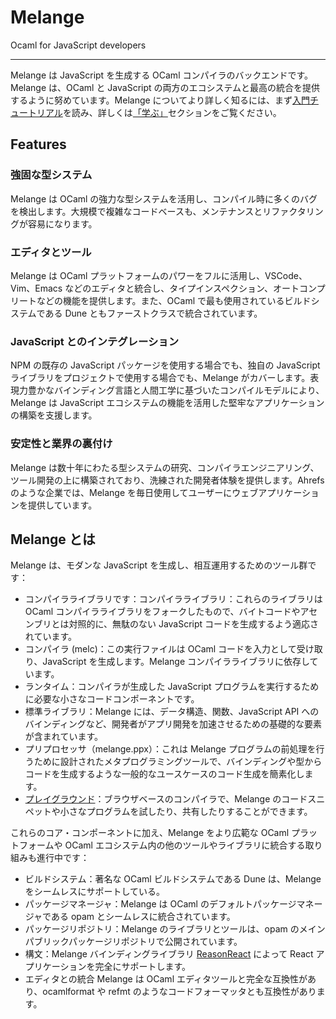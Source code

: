 
# Melange

<div style={{ textAlign: 'center', fontSize: '2rem', margin: '2rem auto' }}>
Ocaml for JavaScript developers
</div>

---

Melange は JavaScript を生成する OCaml コンパイラのバックエンドです。Melange は、OCaml と JavaScript の両方のエコシステムと最高の統合を提供するように努めています。Melange についてより詳しく知るには、まず[入門チュートリアル](getting-started/)を読み、詳しくは[「学ぶ」](new-to-ocaml/)セクションをご覧ください。

## Features

### 強固な型システム

Melange は OCaml の強力な型システムを活用し、コンパイル時に多くのバグを検出します。大規模で複雑なコードベースも、メンテナンスとリファクタリングが容易になります。

### エディタとツール

Melange は OCaml プラットフォームのパワーをフルに活用し、VSCode、Vim、Emacs などのエディタと統合し、タイプインスペクション、オートコンプリートなどの機能を提供します。また、OCaml で最も使用されているビルドシステムである Dune ともファーストクラスで統合されています。

### JavaScript とのインテグレーション

NPM の既存の JavaScript パッケージを使用する場合でも、独自の JavaScript ライブラリをプロジェクトで使用する場合でも、Melange がカバーします。表現力豊かなバインディング言語と人間工学に基づいたコンパイルモデルにより、Melange は JavaScript エコシステムの機能を活用した堅牢なアプリケーションの構築を支援します。

### 安定性と業界の裏付け

Melange は数十年にわたる型システムの研究、コンパイラエンジニアリング、ツール開発の上に構築されており、洗練された開発者体験を提供します。Ahrefs のような企業では、Melange を毎日使用してユーザーにウェブアプリケーションを提供しています。

## Melange とは

Melange は、モダンな JavaScript を生成し、相互運用するためのツール群です：

- コンパイラライブラリです：コンパイラライブラリ：これらのライブラリは OCaml コンパイラライブラリをフォークしたもので、バイトコードやアセンブリとは対照的に、無駄のない JavaScript コードを生成するよう適応されています。
- コンパイラ (melc)：この実行ファイルは OCaml コードを入力として受け取り、JavaScript を生成します。Melange コンパイラライブラリに依存しています。
- ランタイム：コンパイラが生成した JavaScript プログラムを実行するために必要な小さなコードコンポーネントです。
- 標準ライブラリ：Melange には、データ構造、関数、JavaScript API へのバインディングなど、開発者がアプリ開発を加速させるための基礎的な要素が含まれています。
- プリプロセッサ（melange.ppx）：これは Melange プログラムの前処理を行うために設計されたメタプログラミングツールで、バインディングや型からコードを生成するような一般的なユースケースのコード生成を簡素化します。
- [プレイグラウンド](https://melange.re/v2.2.0/playground)：ブラウザベースのコンパイラで、Melange のコードスニペットや小さなプログラムを試したり、共有したりすることができます。

これらのコア・コンポーネントに加え、Melange をより広範な OCaml プラットフォームや OCaml エコシステム内の他のツールやライブラリに統合する取り組みも進行中です：

- ビルドシステム：著名な OCaml ビルドシステムである Dune は、Melange をシームレスにサポートしている。
- パッケージマネージャ：Melange は OCaml のデフォルトパッケージマネージャである opam とシームレスに統合されています。
- パッケージリポジトリ：Melange のライブラリとツールは、opam のメインパブリックパッケージリポジトリで公開されています。
- 構文：Melange バインディングライブラリ [ReasonReact](https://reasonml.github.io/reason-react/) によって React アプリケーションを完全にサポートします。
- エディタとの統合 Melange は OCaml エディタツールと完全な互換性があり、ocamlformat や refmt のようなコードフォーマッタとも互換性があります。
